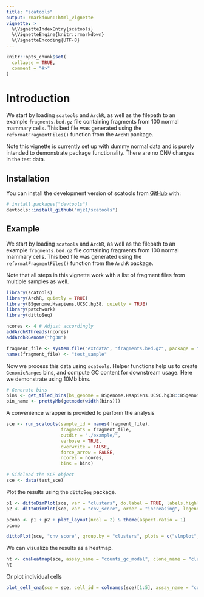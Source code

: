 ```yaml
---
title: "scatools"
output: rmarkdown::html_vignette
vignette: >
  %\VignetteIndexEntry{scatools}
  %\VignetteEngine{knitr::rmarkdown}
  %\VignetteEncoding{UTF-8}
---
```


```r
knitr::opts_chunk$set(
  collapse = TRUE,
  comment = "#>"
)
```

# Introduction
We start by loading `scatools` and `ArchR`, as well as the filepath to an example `fragments.bed.gz` file containing fragments from 100 normal mammary cells. This bed file was generated using the `reformatFragmentFiles()` function from the `ArchR` package.

Note this vignette is currently set up with dummy normal data and is purely intended to demonstrate package functionality. There are no CNV changes in the test data.

## Installation

You can install the development version of scatools from [GitHub](https://github.com/) with:

``` r
# install.packages("devtools")
devtools::install_github("mjz1/scatools")
```

## Example

We start by loading `scatools` and `ArchR`, as well as the filepath to an example `fragments.bed.gz` file containing fragments from 100 normal mammary cells. This bed file was generated using the `reformatFragmentFiles()` function from the `ArchR` package.

Note that all steps in this vignette work with a list of fragment files from multiple samples as well.
```r
library(scatools)
library(ArchR, quietly = TRUE)
library(BSgenome.Hsapiens.UCSC.hg38, quietly = TRUE)
library(patchwork)
library(dittoSeq)
```


```r
ncores <- 4 # Adjust accordingly
addArchRThreads(ncores)
addArchRGenome("hg38")

fragment_file <- system.file("extdata", "fragments.bed.gz", package = "scatools")
names(fragment_file) <- "test_sample"
```


Now we process this data using `scatools`. Helper functions help us to create `GenomicRanges` bins, and compute GC content for downstream usage. Here we demonstrate using 10Mb bins.
```r
# Generate bins
bins <- get_tiled_bins(bs_genome = BSgenome.Hsapiens.UCSC.hg38::BSgenome.Hsapiens.UCSC.hg38, tilewidth = 1e7)
bin_name <- prettyMb(getmode(width(bins)))
```

A convenience wrapper is provided to perform the analysis
```r
sce <- run_scatools(sample_id = names(fragment_file), 
                    fragments = fragment_file, 
                    outdir = "./example/", 
                    verbose = TRUE, 
                    overwrite = FALSE, 
                    force_arrow = FALSE,
                    ncores = ncores, 
                    bins = bins)
```


```r
# Sideload the SCE object
sce <- data(test_sce)
```


Plot the results using the `dittoSeq` package.
```r
p1 <- dittoDimPlot(sce, var = "clusters", do.label = TRUE, labels.highlight = FALSE, labels.repel = FALSE)
p2 <- dittoDimPlot(sce, var = "cnv_score", order = "increasing", legend.title = "cnv score")

pcomb <- p1 + p2 + plot_layout(ncol = 2) & theme(aspect.ratio = 1)
pcomb
```

```r
dittoPlot(sce, "cnv_score", group.by = "clusters", plots = c("vlnplot", "jitter"), jitter.width = 1, jitter.size = 0.2, x.labels.rotate = FALSE)
```



We can visualize the results as a heatmap.
```r
ht <- cnaHeatmap(sce, assay_name = "counts_gc_modal", clone_name = "clusters", log2 = TRUE, center = TRUE, scale = "cells", col_fun = logr_col_fun(), col_clones = dittoColors(), border = TRUE)
ht
```


Or plot individual cells
```r
plot_cell_cna(sce = sce, cell_id = colnames(sce)[1:5], assay_name = "counts_gc_modal")
```
